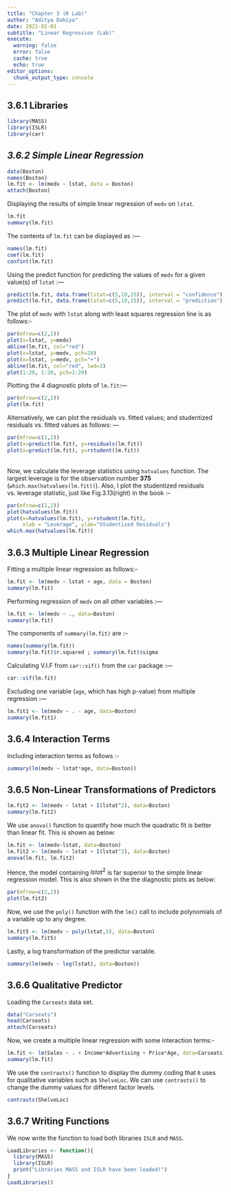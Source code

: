 ```yaml
---
title: "Chapter 3 (R Lab)"
author: "Aditya Dahiya"
date: 2021-02-01
subtitle: "Linear Regression (Lab)"
execute: 
  warning: false
  error: false
  cache: true
  echo: true
editor_options: 
  chunk_output_type: console
---
```


## 3.6.1 Libraries

```r
library(MASS)
library(ISLR)
library(car)
```

## *3.6.2 Simple Linear Regression*

```r
data(Boston)
names(Boston)
lm.fit <- lm(medv ~ lstat, data = Boston)
attach(Boston)
```

Displaying the results of simple linear regression of `medv` on `lstat`.

```r
lm.fit
summary(lm.fit)
```

The contents of `lm.fit` can be displayed as :---

```r
names(lm.fit)
coef(lm.fit)
confint(lm.fit)
```

Using the predict function for predicting the values of `medv` for a given value(s) of `lstat` :---

```r
predict(lm.fit, data.frame(lstat=c(5,10,15)), interval = "confidence")
predict(lm.fit, data.frame(lstat=c(5,10,15)), interval = "prediction")
```

The plot of `medv` with `lstat` along with least squares regression line is as follows:-

```r
par(mfrow=c(2,2))
plot(x=lstat, y=medv)
abline(lm.fit, col="red")
plot(x=lstat, y=medv, pch=20)
plot(x=lstat, y=medv, pch="+")
abline(lm.fit, col="red", lwd=3)
plot(1:20, 1:20, pch=1:20)
```

Plotting the 4 diagnostic plots of `lm.fit`:---

```r
par(mfrow=c(2,2))
plot(lm.fit)
```

Alternatively, we can plot the residuals vs. fitted values; and studentized residuals vs. fitted values as follows: ---

```r
par(mfrow=c(1,2))
plot(x=predict(lm.fit), y=residuals(lm.fit))
plot(x=predict(lm.fit), y=rstudent(lm.fit))
```

\
Now, we calculate the leverage statistics using `hatvalues` function. The largest leverage is for the observation number **375** (`which.max(hatvalues(lm.fit))`). Also, I plot the studentized residuals vs. leverage statistic, just like Fig.3.13(right) in the book :--\

```r
par(mfrow=c(1,2))
plot(hatvalues(lm.fit))
plot(x=hatvalues(lm.fit), y=rstudent(lm.fit),
     xlab = "Leverage", ylab="Studentized Residuals")
which.max(hatvalues(lm.fit))
```

## 3.6.3 Multiple Linear Regression

Fitting a multiple linear regression as follows:-

```r
lm.fit <- lm(medv ~ lstat + age, data = Boston)
summary(lm.fit)
```

Performing regression of `medv` on all other variables :---

```r
lm.fit <- lm(medv ~ ., data=Boston)
summary(lm.fit)
```

The components of `summary(lm.fit)` are :--

```r
names(summary(lm.fit))
summary(lm.fit)$r.squared ; summary(lm.fit)$sigma
```

Calculating V.I.F from `car::vif()` from the `car` package :---

```r
car::vif(lm.fit)
```

Excluding one variable (`age`, which has high p-value) from multiple regression :---

```r
lm.fit1 <- lm(medv ~ . - age, data=Boston)
summary(lm.fit1)
```

## 3.6.4 Interaction Terms

Including interaction terms as follows :-

```r
summary(lm(medv ~ lstat*age, data=Boston))
```

## 3.6.5 Non-Linear Transformations of Predictors

```r
lm.fit2 <- lm(medv ~ lstat + I(lstat^2), data=Boston)
summary(lm.fit2)
```

We use `anova()` function to quantify how much the quadratic fit is better than linear fit. This is shown as below:

```r
lm.fit <- lm(medv~lstat, data=Boston)
lm.fit2 <- lm(medv ~ lstat + I(lstat^2), data=Boston)
anova(lm.fit, lm.fit2)
```

Hence, the model containing $lstat^2$ is far superior to the simple linear regression model. This is also shown in the the diagnostic plots as below:\

```r
par(mfrow=c(2,2))
plot(lm.fit2)
```

Now, we use the `poly()` function with the `lm()` call to include polynomials of a variable up to any degree.\

```r
lm.fit5 <- lm(medv ~ poly(lstat,5), data=Boston)
summary(lm.fit5)
```

Lastly, a log transformation of the predictor variable.\

```r
summary(lm(medv ~ log(lstat), data=Boston))
```

## 3.6.6 Qualitative Predictor

Loading the `Carseats` data set.

```r
data("Carseats")
head(Carseats)
attach(Carseats)
```

Now, we create a multiple linear regression with some interaction terms:-\

```r
lm.fit <- lm(Sales ~ . + Income*Advertising + Price*Age, data=Carseats)
summary(lm.fit)
```

We use the `contrasts()` function to display the dummy coding that `R` uses for qualitative variables such as `ShelveLoc`. We can use `contrasts()` to change the dummy values for different factor levels.\

```r
contrasts(ShelveLoc)
```

## 3.6.7 Writing Functions

We now write the function to load both libraries `ISLR` and `MASS`.

```r
LoadLibraries <- function(){
  library(MASS)
  library(ISLR)
  print("Libraries MASS and ISLR have been loaded!")
}
LoadLibraries()
```
